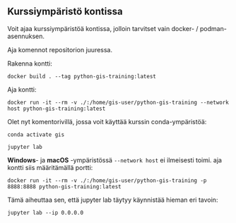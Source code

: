 ## Kurssiympäristö kontissa

Voit ajaa kurssiympäristöä kontissa, jolloin tarvitset vain docker- /
podman-asennuksen.

Aja komennot repositorion juuressa.

Rakenna kontti:

```console
docker build . --tag python-gis-training:latest
```

Aja kontti:

```console
docker run -it --rm -v ./:/home/gis-user/python-gis-training --network host python-gis-training:latest
```

Olet nyt komentorivillä, jossa voit käyttää kurssin conda-ympäristöä:

```console
conda activate gis
```

```console
jupyter lab
```

**Windows**- ja **macOS** -ympäristössä `--network host` ei ilmeisesti toimi.
aja kontti siis määritämällä portti:

```console
docker run -it --rm -v ./:/home/gis-user/python-gis-training -p 8888:8888 python-gis-training:latest
```

Tämä aiheuttaa sen, että jupyter lab täytyy käynnistää hieman eri tavoin:

```console
jupyter lab --ip 0.0.0.0
```

